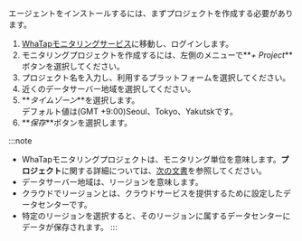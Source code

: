 エージェントをインストールするには、まずプロジェクトを作成する必要があります。

1.  [WhaTapモニタリングサービス](https://service.whatap.io)に移動し、ログインします。
2.  モニタリングプロジェクトを作成するには、左側のメニューで**_+ Project_**ボタンを選択してください。
3.  プロジェクト名を入力し、利用するプラットフォームを選択してください。
4.  近くのデータサーバー地域を選択してください。
5.  **_タイムゾーン_**を選択します。<br/>デフォルト値は(GMT +9:00)Seoul、Tokyo、Yakutskです。
6.  **_保存_**ボタンを選択します。

:::note

-   WhaTapモニタリングプロジェクトは、モニタリング単位を意味します。**プロジェクト**に関する詳細については、[次の文書](../project/project-manage)を参照してください。
-   データサーバー地域は、リージョンを意味します。
-   クラウドでリージョンとは、クラウドサービスを提供するために設定したデータセンターです。
-   特定のリージョンを選択すると、そのリージョンに属するデータセンターにデータが保存されます。
:::
